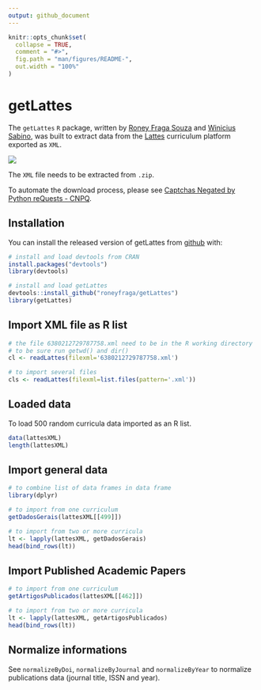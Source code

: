 ```yaml
---
output: github_document
---
```


<!-- README.md is generated from README.Rmd. Please edit that file -->

```r
knitr::opts_chunk$set(
  collapse = TRUE,
  comment = "#>",
  fig.path = "man/figures/README-",
  out.width = "100%"
)
```

# getLattes

<!-- badges: start -->
<!-- badges: end -->

The `getLattes` `R` package, written by [Roney Fraga Souza](roneyfraga.com) and [Winicius Sabino](https://stackoverflow.com/users/9278241/winicius-sabino), was built to extract data from the [Lattes](http://lattes.cnpq.br/) curriculum platform exported as `XML`. 

![](http://roneyfraga.com/volume/getLattes_data/lattes_xml_download.gif)

The `XML` file needs to be extracted from `.zip`.

To automate the download process, please see [Captchas Negated by Python reQuests - CNPQ](https://github.com/josefson/CNPQ).

## Installation

You can install the released version of getLattes from [github](https://CRAN.R-project.org) with:

```r
# install and load devtools from CRAN
install.packages("devtools")
library(devtools)

# install and load getLattes
devtools::install_github("roneyfraga/getLattes")
library(getLattes)
```

## Import XML file as R list

```r

# the file 6380212729787758.xml need to be in the R working directory 
# to be sure run getwd() and dir()
cl <- readLattes(filexml='6380212729787758.xml')

# to import several files
cls <- readLattes(filexml=list.files(pattern='.xml'))
```

## Loaded data

To load 500 random curricula data imported as an R list.

```r
data(lattesXML)
length(lattesXML)
```

## Import general data


```r
# to combine list of data frames in data frame
library(dplyr)

# to import from one curriculum 
getDadosGerais(lattesXML[[499]])

# to import from two or more curricula
lt <- lapply(lattesXML, getDadosGerais)
head(bind_rows(lt))
```

## Import Published Academic Papers

```r
# to import from one curriculum 
getArtigosPublicados(lattesXML[[462]]) 

# to import from two or more curricula
lt <- lapply(lattesXML, getArtigosPublicados)
head(bind_rows(lt))
```

## Normalize informations

See `normalizeByDoi`, `normalizeByJournal` and `normalizeByYear` to normalize publications data (journal title, ISSN and year).

